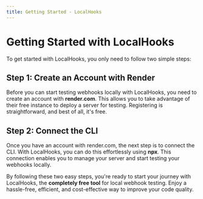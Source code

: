 ```yaml
---
title: Getting Started - LocalHooks
---
```


# Getting Started with LocalHooks

To get started with LocalHooks, you only need to follow two simple steps:

## Step 1: Create an Account with Render

Before you can start testing webhooks locally with LocalHooks, you need to create an account with **render.com**. This allows you to take advantage of their free instance to deploy a server for testing. Registering is straightforward, and best of all, it's free.

## Step 2: Connect the CLI

Once you have an account with render.com, the next step is to connect the CLI. With LocalHooks, you can do this effortlessly using **npx**. This connection enables you to manage your server and start testing your webhooks locally.

By following these two easy steps, you're ready to start your journey with LocalHooks, the **completely free tool** for local webhook testing. Enjoy a hassle-free, efficient, and cost-effective way to improve your code quality.
